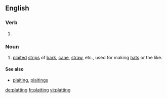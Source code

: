 ==English==

===Verb===
{{head|en|present participle}}

# {{present participle of|plat|lang=en}}

===Noun===
{{en-noun}}

# {{context|archaic|lang=en}} [[plait]]ed [[strip]]s of [[bark]], [[cane]], [[straw]], etc., used for making [[hat]]s or the like.

====See also====
* [[plaiting]], [[plaitings]]

{{Webster 1913}}

[[de:platting]]
[[fr:platting]]
[[vi:platting]]